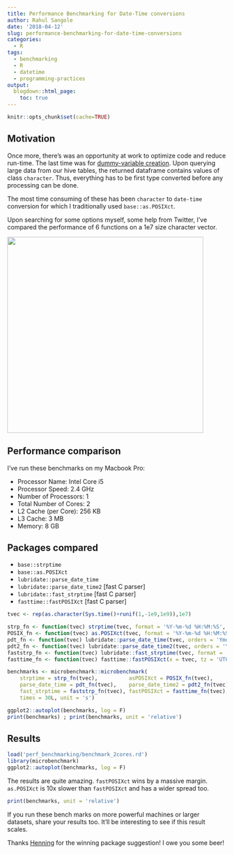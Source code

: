 ```yaml
---
title: Performance Benchmarking for Date-Time conversions
author: Rahul Sangole
date: '2018-04-12'
slug: performance-benchmarking-for-date-time-conversions
categories:
  - R
tags:
  - benchmarking
  - R
  - datetime
  - programming-practices
output:
  blogdown::html_page:
    toc: true
---
```


```r
knitr::opts_chunk$set(cache=TRUE)
```

## Motivation

Once more, there's was an opportunity at work to optimize code and reduce run-time. The last time was for [dummy-variable creation](http://rsangole.netlify.com/post/dummy-variables-one-hot-encoding/). Upon querying  large data from our hive tables, the returned dataframe contains values of class `character`. Thus, everything has to be first type converted before any processing can be done.

The most time consuming of these has been `character` to `date-time` conversion for which I traditionally used `base::as.POSIXct`.

Upon searching for some options myself, some help from Twitter, I've compared the performance of 6 functions on a 1e7 size character vector.

![](/post/custom_images/Henning_on_Twitter.png){width=450px}

## Performance comparison

I've run these benchmarks on my Macbook Pro:

*  Processor Name:	Intel Core i5
*  Processor Speed:	2.4 GHz
*  Number of Processors:	1
*  Total Number of Cores:	2
*  L2 Cache (per Core):	256 KB
*  L3 Cache:	3 MB
*  Memory:	8 GB

## Packages compared

* `base::strptime`
* `base::as.POSIXct`
* `lubridate::parse_date_time`
* `lubridate::parse_date_time2` [fast C parser]
* `lubridate::fast_strptime` [fast C parser]
* `fasttime::fastPOSIXct` [fast C parser]

```r
tvec <- rep(as.character(Sys.time()+runif(1,-1e9,1e9)),1e7)

strp_fn <- function(tvec) strptime(tvec, format = '%Y-%m-%d %H:%M:%S', tz = 'UTC')
POSIX_fn <- function(tvec) as.POSIXct(tvec, format = '%Y-%m-%d %H:%M:%S', tz = 'UTC')
pdt_fn <- function(tvec) lubridate::parse_date_time(tvec, orders = 'Ymd H M S', tz = 'UTC')
pdt2_fn <- function(tvec) lubridate::parse_date_time2(tvec, orders = 'Ymd H M S', tz = 'UTC')
faststrp_fn <- function(tvec) lubridate::fast_strptime(tvec, format = '%Y-%m-%d %H:%M:%OS', tz = 'UTC')
fasttime_fn <- function(tvec) fasttime::fastPOSIXct(x = tvec, tz = 'UTC', required.components = 6)

benchmarks <- microbenchmark::microbenchmark(
    strptime = strp_fn(tvec),          asPOSIXct = POSIX_fn(tvec),
    parse_date_time = pdt_fn(tvec),    parse_date_time2 = pdt2_fn(tvec),
    fast_strptime = faststrp_fn(tvec), fastPOSIXct = fasttime_fn(tvec),
    times = 30L, unit = 's')

ggplot2::autoplot(benchmarks, log = F)
print(benchmarks) ; print(benchmarks, unit = 'relative')
```

## Results

```r
load('perf_benchmarking/benchmark_2cores.rd')
library(microbenchmark)
ggplot2::autoplot(benchmarks, log = F)
```

The results are quite amazing. `fastPOSIXct` wins by a massive margin. `as.POSIXct` is 10x slower than `fastPOSIXct` and has a wider spread too.

```r
print(benchmarks, unit = 'relative')
```

If you run these bench marks on more powerful machines or larger datasets, share your results too. It'll be interesting to see if this result scales.

Thanks [Henning](https://twitter.com/henningsway) for the winning package suggestion! I owe you some beer!